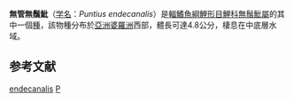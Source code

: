 {{Speciesbox 
| genus = Puntius
| species = endecanalis
| authority = [[Roberts|Roberts]], 1898
| status = NE
| status_system = IUCN3.1
}}
'''無管無鬚魮'''（[[学名|学名]]：''Puntius endecanalis''）是[[輻鰭魚綱|輻鰭魚綱]][[鯉形目|鯉形目]][[鯉科|鯉科]][[無鬚魮屬|無鬚魮屬]]的其中一個[[種|種]]，該物種分布於[[亞洲|亞洲]][[婆羅洲|婆羅洲]]西部，體長可達4.8公分，棲息在中底層水域。

==参考文献==
{{Reflist}}
{{Taxonbar}}

[[Category:無鬚魮屬|endecanalis]]
[[Category:1989年描述的鱼类|P]]